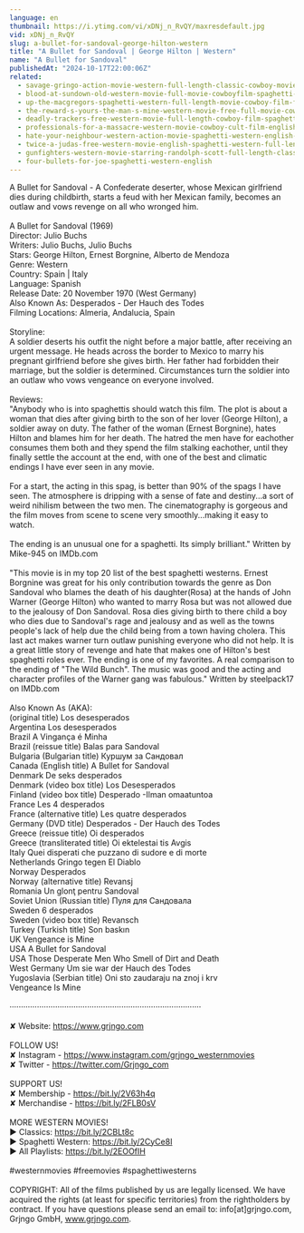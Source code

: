 ```yaml
---
language: en
thumbnail: https://i.ytimg.com/vi/xDNj_n_RvQY/maxresdefault.jpg
vid: xDNj_n_RvQY
slug: a-bullet-for-sandoval-george-hilton-western
title: "A Bullet for Sandoval | George Hilton | Western"
name: "A Bullet for Sandoval"
publishedAt: "2024-10-17T22:00:06Z"
related:
  - savage-gringo-action-movie-western-full-length-classic-cowboy-movie-english
  - blood-at-sundown-old-western-movie-full-movie-cowboyfilm-spaghetti-western-english
  - up-the-macgregors-spaghetti-western-full-length-movie-cowboy-film-free-western-movie
  - the-reward-s-yours-the-man-s-mine-western-movie-free-full-movie-cowboy-feature-film
  - deadly-trackers-free-western-movie-full-length-cowboy-film-spaghetti-western-free-movie
  - professionals-for-a-massacre-western-movie-cowboy-cult-film-english-free-full-movie
  - hate-your-neighbour-western-action-movie-spaghetti-western-english-cowboy-film
  - twice-a-judas-free-western-movie-english-spaghetti-western-full-length
  - gunfighters-western-movie-starring-randolph-scott-full-length-classic-feature-film-english
  - four-bullets-for-joe-spaghetti-western-english
---
```


A Bullet for Sandoval - A Confederate deserter, whose Mexican girlfriend dies during childbirth, starts a feud with her Mexican family, becomes an outlaw and vows revenge on all who wronged him.<br />
<br />
A Bullet for Sandoval (1969)<br />
Director: Julio Buchs<br />
Writers: Julio Buchs, Julio Buchs <br />
Stars: George Hilton, Ernest Borgnine, Alberto de Mendoza<br />
Genre: Western<br />
Country: Spain | Italy<br />
Language: Spanish<br />
Release Date: 20 November 1970 (West Germany) <br />
Also Known As: Desperados - Der Hauch des Todes <br />
Filming Locations: Almeria, Andalucia, Spain<br />
<br />
Storyline:<br />
A soldier deserts his outfit the night before a major battle, after receiving an urgent message. He heads across the border to Mexico to marry his pregnant girlfriend before she gives birth. Her father had forbidden their marriage, but the soldier is determined. Circumstances turn the soldier into an outlaw who vows vengeance on everyone involved.<br />
<br />
Reviews:<br />
"Anybody who is into spaghettis should watch this film. The plot is about a woman that dies after giving birth to the son of her lover (George Hilton), a soldier away on duty. The father of the woman (Ernest Borgnine), hates Hilton and blames him for her death. The hatred the men have for eachother consumes them both and they spend the film stalking eachother, until they finally settle the account at the end, with one of the best and climatic endings I have ever seen in any movie.<br />
<br />
For a start, the acting in this spag, is better than 90% of the spags I have seen. The atmosphere is dripping with a sense of fate and destiny...a sort of weird nihilism between the two men. The cinematography is gorgeous and the film moves from scene to scene very smoothly...making it easy to watch.<br />
<br />
The ending is an unusual one for a spaghetti. Its simply brilliant." Written by Mike-945 on IMDb.com <br />
<br />
"This movie is in my top 20 list of the best spaghetti westerns. Ernest Borgnine was great for his only contribution towards the genre as Don Sandoval who blames the death of his daughter(Rosa) at the hands of John Warner (George Hilton) who wanted to marry Rosa but was not allowed due to the jealousy of Don Sandoval. Rosa dies giving birth to there child a boy who dies due to Sandoval's rage and jealousy and as well as the towns people's lack of help due the child being from a town having cholera. This last act makes warner turn outlaw punishing everyone who did not help. It is a great little story of revenge and hate that makes one of Hilton's best spaghetti roles ever. The ending is one of my favorites. A real comparison to the ending of "The Wild Bunch". The music was good and the acting and character profiles of the Warner gang was fabulous." Written by steelpack17 on IMDb.com <br />
<br />
Also Known As (AKA):<br />
(original title) Los desesperados<br />
Argentina Los desesperados<br />
Brazil A Vingança é Minha<br />
Brazil (reissue title) Balas para Sandoval<br />
Bulgaria (Bulgarian title) Куршум за Сандовал<br />
Canada (English title) A Bullet for Sandoval<br />
Denmark De seks desperados<br />
Denmark (video box title) Los Desesperados<br />
Finland (video box title) Desperado -Ilman omaatuntoa<br />
France Les 4 desperados<br />
France (alternative title) Les quatre desperados<br />
Germany (DVD title) Desperados - Der Hauch des Todes<br />
Greece (reissue title) Oi desperados<br />
Greece (transliterated title) Oi ektelestai tis Avgis<br />
Italy Quei disperati che puzzano di sudore e di morte<br />
Netherlands Gringo tegen El Diablo<br />
Norway Desperados<br />
Norway (alternative title) Revansj<br />
Romania Un glonţ pentru Sandoval<br />
Soviet Union (Russian title) Пуля для Сандовала<br />
Sweden 6 desperados<br />
Sweden (video box title) Revansch<br />
Turkey (Turkish title) Son baskın<br />
UK Vengeance is Mine<br />
USA A Bullet for Sandoval<br />
USA Those Desperate Men Who Smell of Dirt and Death<br />
West Germany Um sie war der Hauch des Todes<br />
Yugoslavia (Serbian title) Oni sto zaudaraju na znoj i krv<br />
Vengeance Is Mine<br />
<br />
····················································································<br />
<br />
✘ Website: https://www.grjngo.com<br />
<br />
FOLLOW US!<br />
✘ Instagram - https://www.instagram.com/grjngo_westernmovies<br />
✘ Twitter - https://twitter.com/Grjngo_com<br />
<br />
SUPPORT US!<br />
✘ Membership - https://bit.ly/2V63h4q<br />
✘ Merchandise - https://bit.ly/2FLB0sV<br />
<br />
MORE WESTERN MOVIES! <br />
► Classics: https://bit.ly/2CBLt8c <br />
► Spaghetti Western: https://bit.ly/2CyCe8I <br />
► All Playlists: https://bit.ly/2EOOfIH <br />
<br />
#westernmovies #freemovies #spaghettiwesterns<br />
<br />
COPYRIGHT: All of the films published by us are legally licensed. We have acquired the rights (at least for specific territories) from the rightholders by contract. If you have questions please send an email to: info[at]grjngo.com, Grjngo GmbH, www.grjngo.com.